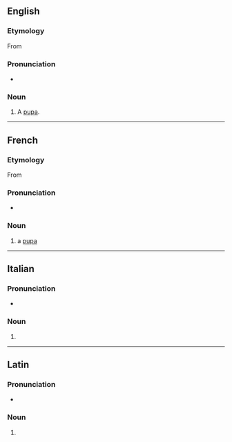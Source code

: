 {{also|pupë}}

==English==

===Etymology===
From {{bor|en|fr|pupe|notext=1}}

===Pronunciation===
* {{IPA|/pjup/|lang=en}}

===Noun===
{{en-noun}}

# A [[pupa]].

{{Webster 1913}}

----

==French==

===Etymology===
From {{der|fr|la|pūpa}}

===Pronunciation===
* {{IPA|/pyp/|lang=fr}}

===Noun===
{{fr-noun|f}}

# a [[pupa]]

----

==Italian==

===Pronunciation===
* {{IPA|/ˈpu.pe/|lang=it}}

===Noun===
{{head|it|noun plural form|g=f}}

# {{plural of|pupa|lang=it}}

----

==Latin==

===Pronunciation===
* {{la-pronunc|pūpe}}

===Noun===
{{la-noun-form|pūpe}}

# {{inflection of|pūpus||voc|s|lang=la}}